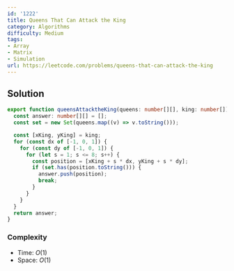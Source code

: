 ```yaml
---
id: '1222'
title: Queens That Can Attack the King
category: Algorithms
difficulty: Medium
tags:
- Array
- Matrix
- Simulation
url: https://leetcode.com/problems/queens-that-can-attack-the-king
---
```


## Solution

```typescript filename="solution.ts" copy
export function queensAttacktheKing(queens: number[][], king: number[]): number[][] {
  const answer: number[][] = [];
  const set = new Set(queens.map((v) => v.toString()));

  const [xKing, yKing] = king;
  for (const dx of [-1, 0, 1]) {
    for (const dy of [-1, 0, 1]) {
      for (let s = 1; s <= 8; s++) {
        const position = [xKing + s * dx, yKing + s * dy];
        if (set.has(position.toString())) {
          answer.push(position);
          break;
        }
      }
    }
  }
  return answer;
}
```

### Complexity

- Time: $O(1)$
- Space: $O(1)$

